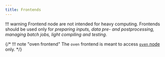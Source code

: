 ```yaml
---
title: Frontends
---
```

!!! warning 
    Frontend node are not intended for heavy computing. Frontends should be used only for *preparing inputs, data pre- and postprocessing, managing batch jobs, light compiling and testing*.

{/*
!!! note "oven frontend"
    The `oven` frontend is meant to access [`oven` node](../../computing/infrastructure/specific-nodes#oven-node) only.
*/}
